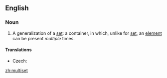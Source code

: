 ==English==
{{wikipedia}}
===Noun===
{{en-noun}}

# {{set_theory}} A generalization of a [[set]]: a container, in which, unlike for [[set]], an [[element]] can be present ''multiple'' times.

====Translations====
{{trans-top|container}}
* Czech: {{t-|cs|multimnožina|f}}
{{trans-mid}}
{{trans-bottom}}

[[zh:multiset]]
